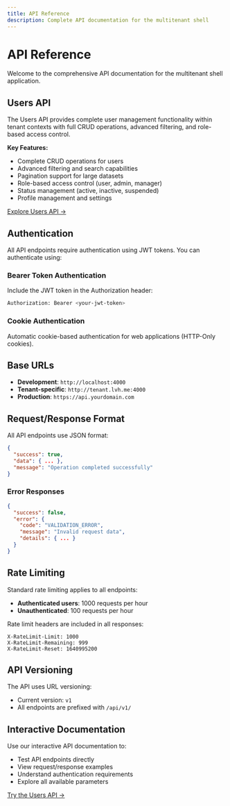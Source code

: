 ```yaml
---
title: API Reference
description: Complete API documentation for the multitenant shell
---
```


# API Reference

Welcome to the comprehensive API documentation for the multitenant shell application.

## Users API

The Users API provides complete user management functionality within tenant contexts with full CRUD operations, advanced filtering, and role-based access control.

**Key Features:**
- Complete CRUD operations for users
- Advanced filtering and search capabilities
- Pagination support for large datasets
- Role-based access control (user, admin, manager)
- Status management (active, inactive, suspended)
- Profile management and settings

[Explore Users API →](/docs/api/users)

## Authentication

All API endpoints require authentication using JWT tokens. You can authenticate using:

### Bearer Token Authentication
Include the JWT token in the Authorization header:
```bash
Authorization: Bearer <your-jwt-token>
```

### Cookie Authentication
Automatic cookie-based authentication for web applications (HTTP-Only cookies).

## Base URLs

- **Development**: `http://localhost:4000`
- **Tenant-specific**: `http://tenant.lvh.me:4000`
- **Production**: `https://api.yourdomain.com`

## Request/Response Format

All API endpoints use JSON format:

```json
{
  "success": true,
  "data": { ... },
  "message": "Operation completed successfully"
}
```

### Error Responses

```json
{
  "success": false,
  "error": {
    "code": "VALIDATION_ERROR",
    "message": "Invalid request data",
    "details": { ... }
  }
}
```

## Rate Limiting

Standard rate limiting applies to all endpoints:

- **Authenticated users**: 1000 requests per hour
- **Unauthenticated**: 100 requests per hour

Rate limit headers are included in all responses:
```
X-RateLimit-Limit: 1000
X-RateLimit-Remaining: 999
X-RateLimit-Reset: 1640995200
```

## API Versioning

The API uses URL versioning:
- Current version: `v1`
- All endpoints are prefixed with `/api/v1/`

## Interactive Documentation

Use our interactive API documentation to:
- Test API endpoints directly
- View request/response examples
- Understand authentication requirements
- Explore all available parameters

[Try the Users API →](/docs/api/users) 